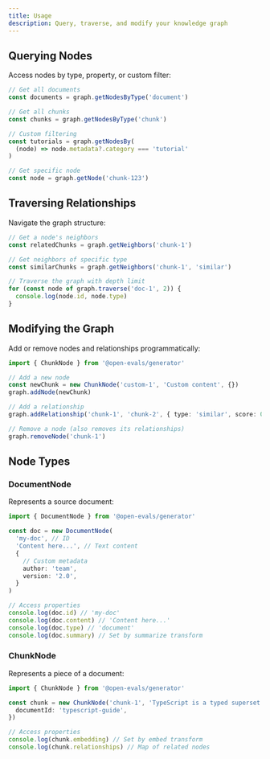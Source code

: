 ```yaml
---
title: Usage
description: Query, traverse, and modify your knowledge graph
---
```


## Querying Nodes

Access nodes by type, property, or custom filter:

```typescript
// Get all documents
const documents = graph.getNodesByType('document')

// Get all chunks
const chunks = graph.getNodesByType('chunk')

// Custom filtering
const tutorials = graph.getNodesBy(
  (node) => node.metadata?.category === 'tutorial'
)

// Get specific node
const node = graph.getNode('chunk-123')
```

## Traversing Relationships

Navigate the graph structure:

```typescript
// Get a node's neighbors
const relatedChunks = graph.getNeighbors('chunk-1')

// Get neighbors of specific type
const similarChunks = graph.getNeighbors('chunk-1', 'similar')

// Traverse the graph with depth limit
for (const node of graph.traverse('doc-1', 2)) {
  console.log(node.id, node.type)
}
```

## Modifying the Graph

Add or remove nodes and relationships programmatically:

```typescript
import { ChunkNode } from '@open-evals/generator'

// Add a new node
const newChunk = new ChunkNode('custom-1', 'Custom content', {})
graph.addNode(newChunk)

// Add a relationship
graph.addRelationship('chunk-1', 'chunk-2', { type: 'similar', score: 0.85 })

// Remove a node (also removes its relationships)
graph.removeNode('chunk-1')
```

## Node Types

### DocumentNode

Represents a source document:

```typescript
import { DocumentNode } from '@open-evals/generator'

const doc = new DocumentNode(
  'my-doc', // ID
  'Content here...', // Text content
  {
    // Custom metadata
    author: 'team',
    version: '2.0',
  }
)

// Access properties
console.log(doc.id) // 'my-doc'
console.log(doc.content) // 'Content here...'
console.log(doc.type) // 'document'
console.log(doc.summary) // Set by summarize transform
```

### ChunkNode

Represents a piece of a document:

```typescript
import { ChunkNode } from '@open-evals/generator'

const chunk = new ChunkNode('chunk-1', 'TypeScript is a typed superset...', {
  documentId: 'typescript-guide',
})

// Access properties
console.log(chunk.embedding) // Set by embed transform
console.log(chunk.relationships) // Map of related nodes
```
